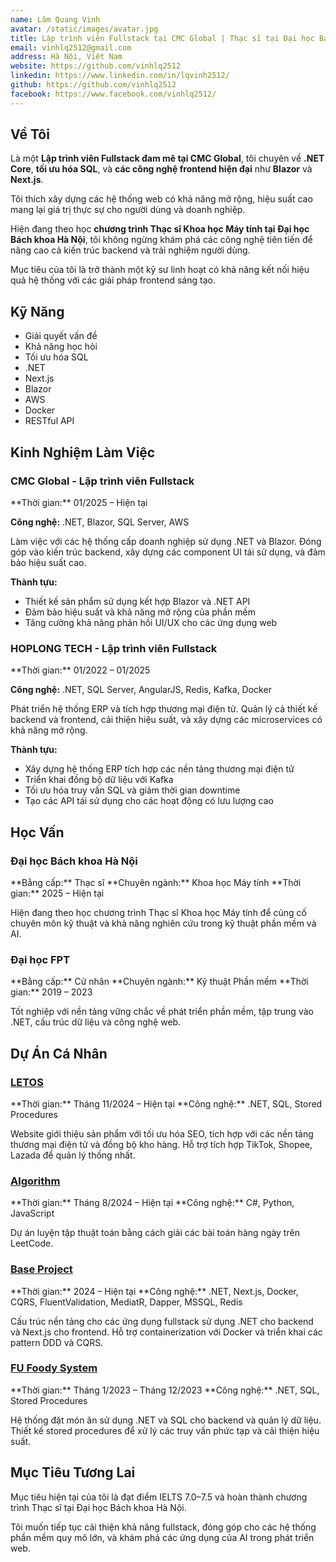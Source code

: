 ```yaml
---
name: Lâm Quang Vinh
avatar: /static/images/avatar.jpg
title: Lập trình viên Fullstack tại CMC Global | Thạc sĩ tại Đại học Bách khoa Hà Nội
email: vinhlq2512@gmail.com
address: Hà Nội, Việt Nam
website: https://github.com/vinhlq2512
linkedin: https://www.linkedin.com/in/lqvinh2512/
github: https://github.com/vinhlq2512
facebook: https://www.facebook.com/vinhlq2512/
---
```


<CVLeftSection>

## Về Tôi

Là một **Lập trình viên Fullstack đam mê tại CMC Global**, tôi chuyên về **.NET Core**, **tối ưu hóa SQL**, và **các công nghệ frontend hiện đại** như **Blazor** và **Next.js**.

Tôi thích xây dựng các hệ thống web có khả năng mở rộng, hiệu suất cao mang lại giá trị thực sự cho người dùng và doanh nghiệp.

Hiện đang theo học **chương trình Thạc sĩ Khoa học Máy tính tại Đại học Bách khoa Hà Nội**, tôi không ngừng khám phá các công nghệ tiên tiến để nâng cao cả kiến trúc backend và trải nghiệm người dùng.

Mục tiêu của tôi là trở thành một kỹ sư linh hoạt có khả năng kết nối hiệu quả hệ thống với các giải pháp frontend sáng tạo.

## Kỹ Năng

- Giải quyết vấn đề
- Khả năng học hỏi
- Tối ưu hóa SQL
- .NET
- Next.js
- Blazor
- AWS
- Docker
- RESTful API

</CVLeftSection>

<CVRightSection>

## Kinh Nghiệm Làm Việc

### CMC Global - Lập trình viên Fullstack

<div className="pl-6">
**Thời gian:** 01/2025 – Hiện tại

**Công nghệ:** .NET, Blazor, SQL Server, AWS

Làm việc với các hệ thống cấp doanh nghiệp sử dụng .NET và Blazor. Đóng góp vào kiến trúc backend, xây dựng các component UI tái sử dụng, và đảm bảo hiệu suất cao.

**Thành tựu:**

- Thiết kế sản phẩm sử dụng kết hợp Blazor và .NET API
- Đảm bảo hiệu suất và khả năng mở rộng của phần mềm
- Tăng cường khả năng phản hồi UI/UX cho các ứng dụng web

</div>

### HOPLONG TECH - Lập trình viên Fullstack

<div className="pl-6">
**Thời gian:** 01/2022 – 01/2025

**Công nghệ:** .NET, SQL Server, AngularJS, Redis, Kafka, Docker

Phát triển hệ thống ERP và tích hợp thương mại điện tử. Quản lý cả thiết kế backend và frontend, cải thiện hiệu suất, và xây dựng các microservices có khả năng mở rộng.

**Thành tựu:**

- Xây dựng hệ thống ERP tích hợp các nền tảng thương mại điện tử
- Triển khai đồng bộ dữ liệu với Kafka
- Tối ưu hóa truy vấn SQL và giảm thời gian downtime
- Tạo các API tái sử dụng cho các hoạt động có lưu lượng cao

</div>

## Học Vấn

### Đại học Bách khoa Hà Nội

<div className="pl-6">
**Bằng cấp:** Thạc sĩ  
**Chuyên ngành:** Khoa học Máy tính  
**Thời gian:** 2025 – Hiện tại

Hiện đang theo học chương trình Thạc sĩ Khoa học Máy tính để củng cố chuyên môn kỹ thuật và khả năng nghiên cứu trong kỹ thuật phần mềm và AI.

</div>

### Đại học FPT

<div className="pl-6">
**Bằng cấp:** Cử nhân  
**Chuyên ngành:** Kỹ thuật Phần mềm  
**Thời gian:** 2019 – 2023

Tốt nghiệp với nền tảng vững chắc về phát triển phần mềm, tập trung vào .NET, cấu trúc dữ liệu và công nghệ web.

</div>

## Dự Án Cá Nhân

### [LETOS](https://letossafety.vn/)

<div className="pl-6">
**Thời gian:** Tháng 11/2024 – Hiện tại  
**Công nghệ:** .NET, SQL, Stored Procedures

Website giới thiệu sản phẩm với tối ưu hóa SEO, tích hợp với các nền tảng thương mại điện tử và đồng bộ kho hàng. Hỗ trợ tích hợp TikTok, Shopee, Lazada để quản lý thống nhất.

</div>

### [Algorithm](https://github.com/vinhlam2512/Algorithm)

<div className="pl-6">
**Thời gian:** Tháng 8/2024 – Hiện tại  
**Công nghệ:** C#, Python, JavaScript

Dự án luyện tập thuật toán bằng cách giải các bài toán hàng ngày trên LeetCode.

</div>

### [Base Project](https://github.com/vinhlam2512/BaseStructure)

<div className="pl-6">
**Thời gian:** 2024 – Hiện tại  
**Công nghệ:** .NET, Next.js, Docker, CQRS, FluentValidation, MediatR, Dapper, MSSQL, Redis

Cấu trúc nền tảng cho các ứng dụng fullstack sử dụng .NET cho backend và Next.js cho frontend. Hỗ trợ containerization với Docker và triển khai các pattern DDD và CQRS.

</div>

### [FU Foody System](https://github.com/DaoDucHieu1712/FU-Foody-System)

<div className="pl-6">
**Thời gian:** Tháng 1/2023 – Tháng 12/2023  
**Công nghệ:** .NET, SQL, Stored Procedures

Hệ thống đặt món ăn sử dụng .NET và SQL cho backend và quản lý dữ liệu. Thiết kế stored procedures để xử lý các truy vấn phức tạp và cải thiện hiệu suất.

</div>

## Mục Tiêu Tương Lai

Mục tiêu hiện tại của tôi là đạt điểm IELTS 7.0–7.5 và hoàn thành chương trình Thạc sĩ tại Đại học Bách khoa Hà Nội.

Tôi muốn tiếp tục cải thiện khả năng fullstack, đóng góp cho các hệ thống phần mềm quy mô lớn, và khám phá các ứng dụng của AI trong phát triển web.

</CVRightSection>
